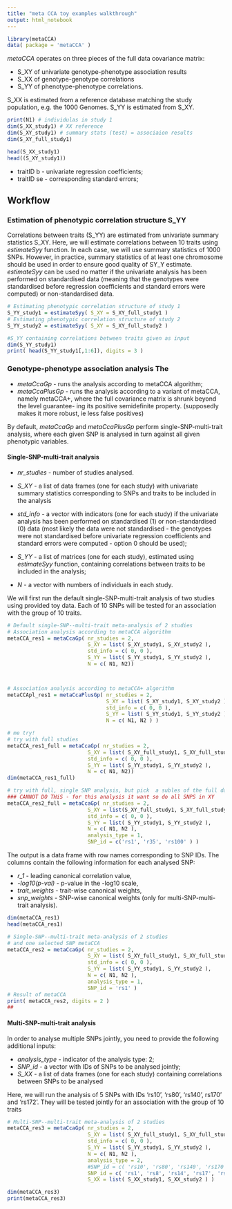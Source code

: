 ```yaml
---
title: "meta CCA toy examples walkthrough"
output: html_notebook
---
```



```r
library(metaCCA)
data( package = 'metaCCA' )
```
*metaCCA* operates on three pieces of the full data covariance matrix:

- S_XY of univariate genotype-phenotype association results
- S_XX of genotype-genotype correlations
- S_YY of phenotype-phenotype correlations.

S_XX is estimated from a reference database matching the study population, e.g. the 1000 Genomes.
S_YY is estimated from S_XY.

```r

print(N1) # individulas in study 1
dim(S_XX_study1) # XX reference
dim(S_XY_study1) # summary stats (test) = associaion results
dim(S_XY_full_study1)

head(S_XX_study1)
head((S_XY_study1))
```

- traitID b - univariate regression coefficients; 
- traitID se - corresponding standard errors;


## Workflow
### Estimation of phenotypic correlation structure S_YY
Correlations between traits (S_YY) are estimated from univariate summary statistics S_XY.
Here, we will estimate correlations between 10 traits using *estimateSyy* function.
In each case, we will use summary statistics of 1000 SNPs. However, in practice, summary statistics of at least one chromosome should be used in order to ensure good quality
of SY_Y estimate. *estimateSyy* can be used no matter if the univariate analysis has been performed on standardised data (meaning that the genotypes were standardised before regression coefficients and standard errors were computed) or non-standardised data.



```r
# Estimating phenotypic correlation structure of study 1 
S_YY_study1 = estimateSyy( S_XY = S_XY_full_study1 )
# Estimating phenotypic correlation structure of study 2 
S_YY_study2 = estimateSyy( S_XY = S_XY_full_study2 )
```

```r
#S_YY containing correlations between traits given as input
dim(S_YY_study1)
print( head(S_YY_study1[,1:6]), digits = 3 ) 
```

### Genotype-phenotype association analysis The
- *metaCcaGp* - runs the analysis according to metaCCA algorithm;
- *metaCcaPlusGp* - runs the analysis according to a variant of metaCCA, namely metaCCA+, where the full covariance matrix is shrunk beyond the level guarantee- ing its positive semidefinite property. (supposedly makes it more robust, ie less false positives)

By default, *metaCcaGp* and *metaCcaPlusGp* perform single-SNP-multi-trait analysis, where each given SNP is analysed in turn against all given phenotypic variables.

#### Single-SNP-multi-trait analysis

- *nr_studies* - number of studies analysed.
- *S_XY* - a list of data frames (one for each study) with univariate summary statistics corresponding to SNPs and traits to be included in the analysis

- *std_info* - a vector with indicators (one for each study) if the univariate analysis has been performed on standardised (1) or non-standardised (0) data (most likely the data were not standardised - the genotypes were not standardised before univariate regression coefficients and standard errors were computed - option 0 should be used);
- *S_YY* - a list of matrices (one for each study), estimated using *estimateSyy* function, containing correlations between traits to be included in the analysis;
- *N* - a vector with numbers of individuals in each study.


We will first run the default single-SNP-multi-trait analysis of two studies using provided toy data. Each of 10 SNPs will be tested for an association with the group of 10 traits.
```r

# Default single-SNP--multi-trait meta-analysis of 2 studies
# Association analysis according to metaCCA algorithm
metaCCA_res1 = metaCcaGp( nr_studies = 2, 
                          S_XY = list( S_XY_study1, S_XY_study2 ),
                          std_info = c( 0, 0 ),
                          S_YY = list( S_YY_study1, S_YY_study2 ),
                          N = c( N1, N2))



# Association analysis according to metaCCA+ algorithm
metaCCApl_res1 = metaCcaPlusGp( nr_studies = 2,
                                S_XY = list( S_XY_study1, S_XY_study2 ),
                                std_info = c( 0, 0 ),
                                S_YY = list( S_YY_study1, S_YY_study2 ),
                                N = c( N1, N2 ) )

```


```r

# me try!
# try with full studies
metaCCA_res1_full = metaCcaGp( nr_studies = 2, 
                          S_XY = list( S_XY_full_study1, S_XY_full_study2 ),
                          std_info = c( 0, 0 ),
                          S_YY = list( S_YY_study1, S_YY_study2 ),
                          N = c( N1, N2))
dim(metaCCA_res1_full)

# try with full, single SNP analysis, but pick  a subles of the full dataset
### CANNOT DO THiS - for this analysis it want so do all SNPS in XY
metaCCA_res2_full = metaCcaGp( nr_studies = 2, 
                          S_XY = list(S_XY_full_study1, S_XY_full_study2),
                          std_info = c( 0, 0 ),
                          S_YY = list( S_YY_study1, S_YY_study2 ),
                          N = c( N1, N2 ),
                          analysis_type = 1,
                          SNP_id = c('rs1', 'r35', 'rs100' ) )


```



The output is a data frame with row names corresponding to SNP IDs. 
The columns contain the following information for each analysed SNP:

- *r_1* - leading canonical correlation value, 
- *-log10(p-val)* - p-value in the -log10 scale, 
- *trait_weights* - trait-wise canonical weights,
- *snp_weights* - SNP-wise canonical weights (only for multi-SNP-multi-trait analysis).

```r
dim(metaCCA_res1)
head(metaCCA_res1)
```

```r
# Single-SNP--multi-trait meta-analysis of 2 studies
# and one selected SNP metaCCA 
metaCCA_res2 = metaCcaGp( nr_studies = 2, 
                          S_XY = list( S_XY_full_study1, S_XY_full_study2 ),
                          std_info = c( 0, 0 ),
                          S_YY = list( S_YY_study1, S_YY_study2 ),
                          N = c( N1, N2 ),
                          analysis_type = 1,
                          SNP_id = 'rs1' )
# Result of metaCCA 
print( metaCCA_res2, digits = 2 )
##
```


#### Multi-SNP-multi-trait analysis

In order to analyse multiple SNPs jointly, you need to provide the following additional inputs: 

- *analysis_type* - indicator of the analysis type: 2; 
- *SNP_id* - a vector with IDs of SNPs to be analysed jointly;
- *S_XX* - a list of data frames (one for each study) containing correlations between SNPs to be analysed 

Here, we will run the analysis of 5 SNPs with IDs 'rs10', 'rs80', 'rs140', rs170' and 'rs172'. They will be tested jointly for an association with the group of 10 traits

```r
# Multi-SNP--multi-trait meta-analysis of 2 studies
metaCCA_res3 = metaCcaGp( nr_studies = 2,
                          S_XY = list( S_XY_full_study1, S_XY_full_study2 ), 
                          std_info = c( 0, 0 ), 
                          S_YY = list( S_YY_study1, S_YY_study2 ),
                          N = c( N1, N2 ),
                          analysis_type = 2,
                          #SNP_id = c( 'rs10', 'rs80', 'rs140', 'rs170', 'rs172'),
                          SNP_id = c( 'rs1', 'rs8', 'rs14', 'rs17', 'rs18'),
                          S_XX = list( S_XX_study1, S_XX_study2 ) )
```

```r
dim(metaCCA_res3)
print(metaCCA_res3)
```

